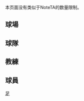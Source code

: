 {{CGroupH|name=MUFC|desc=[[曼聯]]}}<noinclude>[[Category:體育公共轉換組模板|足{{SUBPAGENAME}}]]

本页面没有类似于NoteTA的数量限制。

== 球場 ==
</noinclude>
{{CItem|zh-hans:老特拉福德球场;zh-hk:奧脫福球場;zh-tw:老特拉福球場;|original=Old Trafford Stadium}}
{{CItem|zh-hans:老特拉福德;zh-hk:奧脫福;zh-tw:老特拉福;|original=Old Trafford}}
<noinclude>

== 球隊 ==
</noinclude>
{{CItem|zh-hans:纽顿希斯; zh-hk:紐頓希夫; zh-tw:紐頓希斯;|original=Newton Heath}}
<noinclude>

==教練==
</noinclude>
{{CItem|zh:弗格森;zh-hans:弗格森;zh-hk:費格遜;zh-tw:佛格森;|original=Alex Ferguson}}
{{CItem|zh:亚历克斯·弗格森;zh-hans:亚历克斯·弗格森;zh-hk:亞歷斯·費格遜;zh-tw:亞歷克斯·佛格森;|original=Alex Ferguson}}
{{CItem|zh:奎罗斯;zh-hans:奎罗斯;zh-hk:昆洛斯;zh-tw:凱羅斯;|original=Queiroz}}
{{CItem|zh:卡洛斯·奎罗斯;zh-hans:卡洛斯·奎罗斯;zh-hk:卡路士·昆洛斯;zh-tw:卡洛斯·凱羅斯;|original=Carlos Queiroz}}
{{CItem|zh:罗恩·阿特金森; zh-hans:罗恩·阿特金森; zh-hant:朗·艾堅遜|original=Ron Atkinson}}
{{CItem|zh:阿特金森; zh-hans:阿特金森; zh-hant:艾堅遜|original=Atkinson}}
{{CItem|zh:马特·巴斯比;zh-hans:马特·巴斯比;zh-hk:麥·畢士比;zh-tw:馬特·巴斯比;|original=Matt Busby}}
{{CItem|zh:巴斯比;zh-hans:巴斯比;zh-hk:畢士比;zh-tw:巴斯比;|original=Busby}}
{{CItem|zh-hans:吉米·墨菲; zh-hk:占美·梅菲;|original=Jimmy Murphy}}
{{CItemLan|zh-hans:范加尔;zh-tw:范加爾;zh-hk:雲高爾;|van Gaal}}
<noinclude>

== 球員 ==
</noinclude>
{{CItemLan|zh-hans:本·阿莫斯;zh-hk:賓·艾摩斯;zh-tw:班·阿莫斯;|Ben Amos}}
{{CItemLan|zh-hans:阿莫斯;zh-hk:艾摩斯;zh-tw:阿莫斯;|Amos}}
{{CItemLan|zh-hans:安德森·路易斯·迪·阿布努·奥利维拉;zh-hk:安達臣·路爾斯·迪·阿布努·奧利華拉;zh-tw:安德森·路易斯·迪·阿布努·奧利維拉;|Anderson Luís de Abreu Oliveira}}
{{CItemLan|zh-hans:安德森;zh-hk:安達臣;zh-tw:安德森;|Anderson}}
{{CItemLan|zh-hans:大卫·贝克汉姆; zh-hk:大衛·碧咸; zh-tw:大衛·貝克漢;|David Beckham}}
{{CItemLan|zh-hans:贝克汉姆; zh-hk:碧咸; zh-tw:貝克漢;|Beckham}}
{{CItemLan|zh-hans:乔治·贝斯特;zh-hk:佐治·貝斯;zh-tw:佐治·貝斯;|George Best}}
{{CItemLan|zh-hans:弗雷泽·坎贝尔;zh-hk:費沙·金寶;zh-tw:弗雷澤·坎貝爾;|Fraizer Campbell}}
{{CItemLan|zh-hans:坎贝尔;zh-hk:金寶;zh-tw:坎貝爾;|Campbell}}
{{CItemLan|zh-hans:埃里克·坎通纳; zh-hk:艾力·簡東拿; zh-tw:埃里克·坎通納|Eric Cantona}}
{{CItemLan|zh-hans:坎通纳; zh-hk:簡東拿; zh-tw:坎通納|Cantona}}
{{CItemLan|zh-hans:迈克尔·卡里克;zh-hk:米高·卡域克;zh-tw:邁克爾·卡里克;|Michael Carrick}}
{{CItemLan|zh-hans:卡里克;zh-hk:卡域克;zh-tw:卡里克;|Carrick}}
{{CItemLan|zh-hans:博比·查尔顿;zh-hk:卜比·查爾頓;zh-tw:卜比·查爾頓;|Bobby Charlton}}
{{CItemLan|zh-hans:詹姆斯·切斯特;zh-hk:占士·謝斯達;zh-tw:詹姆斯·徹斯特;|James Chester}}
{{CItemLan|zh-hans:汤姆·克莱维利;zh-hk:湯·卡華利;zh-tw:湯姆·克萊維利;|Tom Cleverley}}
{{CItemLan|zh-hans:克莱维利;zh-hk:卡華利;zh-tw:克萊維利;|Cleverley}}
{{CItemLan|zh-hans:安迪·科尔;zh-hk:安迪·高爾;zh-tw:安迪·科爾;|Andy Cole}}
{{CItemLan|zh-hans:科尔;zh-hk:高爾;zh-tw:科爾;|Cole}}
{{CItemLan|zh-hans:法比奥·达席尔瓦; zh-hk:法比奧·達施華|Fábio da Silva}}
{{CItemLan|zh-hans:拉斐尔·达席尔瓦; zh-hk:拉菲爾·達施華|Rafael da Silva}}
{{CItemLan|zh-hk:迪基亞;zh-hans:德赫亚;zh-tw:德赫亞;|de Gea}}
{{CItemLan|zh-hans:乔尼·埃文斯;zh-hk:莊尼·伊雲斯;zh-tw:喬尼·埃文斯;|Jonny Evans}}
{{CItemLan|zh-hans:埃文斯;zh-hk:伊雲斯;zh-tw:埃文斯;|Evans}}
{{CItemLan|zh-hans:帕特里斯·埃弗拉;zh-hk:柏特利斯·艾夫拿;zh-tw:帕特里斯·埃夫拉;|Patrice Evra}}
{{CItemLan|zh-hans:埃弗拉;zh-hk:艾夫拿;zh-tw:埃夫拉;|Evra}}
{{CItemLan|zh-hans:马罗阿尼·费莱尼;zh-hk:馬羅阿尼·費蘭尼;zh-tw:馬羅阿尼·費萊尼;|Marouane Fellaini}}
{{CItemLan|zh-hans:费莱尼;zh-hk:費蘭尼;zh-tw:費萊尼;|Fellaini}}
{{CItemLan|zh-hans:里奥·费迪南德;zh-hk:里奧·費迪南;zh-tw:里奧·費迪南德;|Rio Ferdinand}}
{{CItemLan|zh-hans:费迪南德;zh-hk:費迪南;zh-tw:費迪南德;|Ferdinand}}
{{CItemLan|zh-hans:达伦·弗莱彻;zh-hk:戴倫·費查;zh-tw:達倫·弗萊徹;|Darren Fletcher}}
{{CItemLan|zh-hans:弗莱彻;zh-hk:費查;zh-tw:弗萊徹;|Fletcher}}
{{CItemLan|zh-hans:本·福斯特;zh-hk:賓·科士打;zh-tw:本·福斯特;|Ben Foster}}
{{CItemLan|zh-hans:福斯特;zh-hk:科士打;zh-tw:福斯特;|Foster}}
{{CItemLan|zh-hans:达隆·吉布森;zh-hk:戴倫·吉遜;zh-tw:達朗·傑臣;|Darron Gibson}}
{{CItemLan|zh-hans:瑞恩·吉格斯;zh-hk:賴恩·傑斯;zh-tw:瑞恩·吉格斯;|Ryan Giggs}}
{{CItemLan|zh-hans:吉格斯;zh-hk:傑斯;zh-tw:吉格斯;|Giggs}}
{{CItemLan|zh-hans:哈格里夫斯;zh-hk:夏格維斯;zh-tw:哈格里夫斯;|Hargreaves}}
{{CItemLan|zh-hans:加布里埃尔·海因策;zh-hk:加比奧·軒斯;zh-tw:蓋布瑞·海因茲|Gabriel Heinze}}
{{CItemLan|zh-hans:海因策;zh-hk:軒斯;zh-tw:海因茲|Heinze}}
{{CItemLan|zh-hans:安德尔·埃雷拉;zh-hk:安達·靴里拉;zh-tw:安德爾·埃雷拉;|Ander Herrera}}
{{CItemLan|zh-hans:埃雷拉;zh-hk:靴里拉;zh-tw:埃雷拉;|Herrera}}
{{CItemLan|zh-hans:萨姆·休森;zh-hk:森姆·胡辛;zh-tw:山姆·休森;|Sam Hewson}}
{{CItemLan|zh-hans:哈维尔·埃尔南德斯; zh-hk:查維亞·靴南迪斯; zh-tw:哈維爾·赫南德斯;|Javier Hernández}}
{{CItemLan|zh-hans:埃尔南德斯; zh-hk:靴南迪斯; zh-tw:赫南德斯;|Hernández}}
{{CItemLan|zh-hans:休森;zh-hk:胡辛;zh-tw:休森;|Hewson}}
{{CItemLan|zh-hans:马克·休斯; zh-hk:馬克·曉士|Mark Hughes}}
{{CItemLan|zh-hans:阿德南·贾努扎伊;zh-hk:阿德南·贊奴沙;zh-tw:阿德南·亞努扎伊;|Adnan Januzaj}}
{{CItemLan|zh-hans:贾努扎伊;zh-hk:贊奴沙;zh-tw:亞努扎伊;|Januzaj}}
{{CItemLan|zh-hans:菲尔·琼斯; zh-hk:菲爾·鍾斯|Phil Jones}}
{{CItemLan|zh-cn:坎切尔斯基; zh-tw:坎切爾斯基; zh-hk:簡察斯基;|Kanchelskis}}
{{CItemLan|zh-hans:罗伊·基恩;zh-hk:萊·堅尼;zh-tw:羅伊·基恩;|Roy Keane}}
{{CItemLan|zh-hans:基恩;zh-hk:堅尼;zh-tw:基恩;|Keane}}
{{CItemLan|zh-hans:托马什·库什察克;zh-hk:湯馬士·古斯錫;zh-tw:托馬什·庫什察克;|Tomasz Kuszczack}}
{{CItemLan|zh-hans:库什察克;zh-hk:古斯錫;zh-tw:庫什察克;|Kuszczack}}
{{CItemLan|zh-cn:丹尼斯·劳; zh-hk:丹尼士·羅;|Denis Law}}
{{CItemLan|zh-hans:乔·麦瑟;zh-hk:祖·梅沙;zh-tw:喬·麥瑟;|Joe Mercer}}
{{CItemLan|zh-hans:马塔;zh-hk:馬達;zh-tw:馬塔;|Mata}}
{{CItemLan|zh-hk:拜仁·麥佳亞; zh-cn:布莱恩·麦克莱尔;|Brian McClair}}
{{CItemLan|zh-hk:麥佳亞; zh-cn:麦克莱尔;|McClair}}
{{CItemLan|zh-hans:纳尼;zh-hk:蘭尼;zh-tw:納尼;|Nani}}
{{CItemLan|zh-hans:加里·内维尔;zh-hk:加利·尼維利;zh-tw:加里·耐維爾;|Gary Neville}}
{{CItemLan|zh-hans:菲尔·内维尔;zh-hk:菲臘·尼維利;zh-tw:菲力普·耐維爾;|Philip Neville}}
{{CItemLan|zh-hans:内维尔;zh-hk:尼維利;zh-tw:耐維爾;|Neville}}
{{CItemLan|zh-hans:约翰·奥谢;zh-hk:約翰·奧沙;zh-tw:約翰·奧謝;|John O'Shea}}
{{CItemLan|zh-hans:奥谢;zh-hk:奧沙;zh-tw:奧謝;|O'Shea}}
{{CItemLan|zh-hans:欧文;zh-hk:奧雲;zh-tw:歐文;|Owen}}
{{CItemLan|zh-hans:帕莱斯特;zh-hk:巴里斯達;|Pallister}}
{{CItemLan|zh-hans:布莱恩·罗布森; zh-hk:白賴仁·笠臣; zh-tw:布莱恩·罗布森;|Bryan Robson}}
{{CItemLan|zh-hans:克里斯蒂亚诺·罗纳尔多;zh-hk:基斯坦奴·朗拿度;zh-tw:克里斯蒂亞諾·羅納度;|Cristiano Ronaldo}}
{{CItemLan|zh-hans:罗纳尔多;zh-hk:朗拿度;zh-tw:羅納度;|Ronaldo}}
{{CItemLan|zh-hans:韦恩·鲁尼;zh-hk:韋恩·朗尼;zh-tw:韋恩·魯尼;|Wayne Rooney}}
{{CItemLan|zh-hans:鲁尼;zh-hk:朗尼;zh-tw:魯尼;|Rooney}}
{{CItemLan|zh-hans:卢克·肖; zh-hk:魯克·梳爾;|Luke Shaw}}
{{CItemLan|zh-hans:路易·萨哈;zh-hk:路易·沙夏;zh-tw:路易·薩哈;|Louis Saha}}
{{CItemLan|zh-hans:萨哈;zh-hk:沙夏;zh-tw:薩哈;|Saha}}
{{CItemLan|zh-hans:彼得·舒梅切尔; zh-hk:彼得·舒米高|Peter Schmeichel}}
{{CItemLan|zh-hans:舒梅切尔; zh-hk:舒米高|Schmeichel}}
{{CItemLan|zh-hans:保罗·斯科尔斯;zh-hk:保羅·史高斯;zh-tw:保羅·斯科爾斯;|Paul Scholes}}
{{CItemLan|zh-hans:斯科尔斯;zh-hk:史高斯;zh-tw:斯科爾斯;|Scholes}}
{{CItemLan|zh-hans:特迪·谢林汉姆;zh-hk:泰迪·舒寧咸;zh-tw:泰迪·謝林漢姆;|Teddy Sheringham}}
{{CItemLan|zh-hans:谢林汉姆;zh-hk:舒寧咸;zh-tw:謝林漢姆;|Sheringham}}
{{CItemLan|zh-hans:米卡埃尔·西尔维斯特;zh-hk:米凱爾·施維斯達;zh-tw:米卡埃爾·西爾韋斯特;|Mikael Silverstre}}
{{CItemLan|zh-hans:西尔维斯特;zh-hk:施維斯達;zh-tw:西爾韋斯特;|Silverstre}}
{{CItemLan|zh-hans:克里斯·斯莫林;zh-tw:克里斯·斯莫林;zh-hk:基斯·史摩寧;|Chris Smalling}}
{{CItemLan|zh-hans:斯莫林;zh-tw:斯莫林;zh-hk:史摩寧;|Smalling}}
{{CItemLan|zh-hans:奥勒·居纳尔·索尔斯克亚;zh-hk:奧利·根拿·蘇斯克查;zh-tw:奧萊·貢納·索爾斯克亞;|Ole Gunnar Solskjær}}
{{CItemLan|zh-hans:索尔斯克亚;zh-hk:蘇斯克查;zh-tw:索爾斯克亞;|Solskjær}}
{{CItemLan|zh-hans:雅普·斯塔姆; zh-hk:雅普·史譚|Jaap Stam}}
{{CItemLan|zh-hans:斯塔姆; zh-hk:史譚|Stam}}
{{CItemLan|zh-hans:卡洛斯·特维斯;zh-hk:卡路士·迪維斯;zh-tw:卡洛斯·特維斯;|Carlos Tevez}}
{{CItemLan|zh-hans:特维斯;zh-hk:迪維斯;zh-tw:特維斯;|Tevez}}
{{CItemLan|zh-hans:安东尼奥·瓦伦西亚; zh-hk:安東尼奧·華倫西亞|Antonio Valencia}}
{{CItemLan|zh-hans:埃德文·范德萨;zh-hk:埃德文·雲達沙;zh-tw:埃德文·范德薩;|Edwin van der Saar}}
{{CItemLan|zh-hans:范德萨;zh-hk:雲達沙;zh-tw:范德薩;|van der Saar}}
{{CItemLan|zh-hans:路德·范尼斯特鲁伊; zh-hk:路德·雲尼斯達萊|Ruud van Nistelrooy}}
{{CItemLan|zh-hans:范尼斯特鲁伊; zh-hk:雲尼斯達萊|van Nistelrooy}}
{{CItemLan|zh-hans:罗宾·范佩西;zh-hk:羅賓·雲佩斯;zh-tw:羅賓·范佩西;|Robin van Persie}}
{{CItemLan|zh-hans:范佩西;zh-hk:雲佩斯;zh-tw:范佩西;|Robin van Persie}}
{{CItemLan|zh-hans:内马尼亚·维迪奇;zh-hk:尼曼查·維迪;zh-tw:內馬尼亞·維迪奇;|Nemanja Vidic}}
{{CItemLan|zh-hans:维迪奇;zh-hk:維迪;zh-tw:維迪奇;|Vidic}}
{{CItemLan|zh-hans:维尔贝克;zh-hk:韋碧克;zh-tw:維爾貝克;|Welbeck}}
{{CItemLan|zh-hans:德怀特·约克;zh-hk:韋治·約基;zh-tw:德懷特·約克;|Dwight Yorke}}
{{CItemLan|zh-hans:阿什利·杨;zh-hk:艾殊利·楊格;zh-tw:阿什利·楊;|Ashley Young}}
<noinclude>
</noinclude>{{CGroupF}}